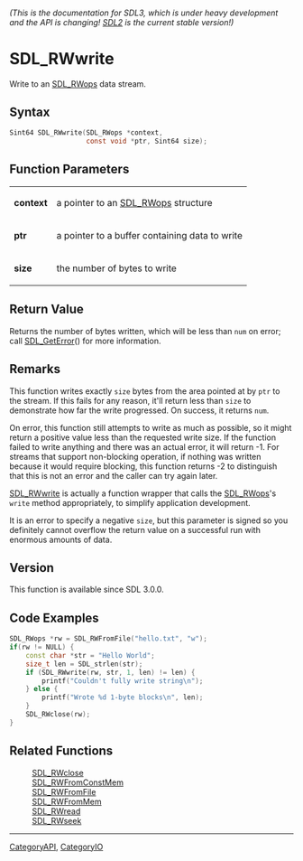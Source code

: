 ====== (This is the documentation for SDL3, which is under heavy development and the API is changing! [https://wiki.libsdl.org/ SDL2] is the current stable version!) ======
= SDL_RWwrite =

Write to an [[SDL_RWops]] data stream.

== Syntax ==

<syntaxhighlight lang='c'>
Sint64 SDL_RWwrite(SDL_RWops *context,
                   const void *ptr, Sint64 size);
</syntaxhighlight>

== Function Parameters ==

{|
|'''context'''
|a pointer to an [[SDL_RWops]] structure
|-
|'''ptr'''
|a pointer to a buffer containing data to write
|-
|'''size'''
|the number of bytes to write
|}

== Return Value ==

Returns the number of bytes written, which will be less than
<code>num</code> on error; call [[SDL_GetError]]() for more information.

== Remarks ==

This function writes exactly <code>size</code> bytes from the area pointed
at by <code>ptr</code> to the stream. If this fails for any reason, it'll
return less than <code>size</code> to demonstrate how far the write
progressed. On success, it returns <code>num</code>.

On error, this function still attempts to write as much as possible, so it
might return a positive value less than the requested write size. If the
function failed to write anything and there was an actual error, it will
return -1. For streams that support non-blocking operation, if nothing was
written because it would require blocking, this function returns -2 to
distinguish that this is not an error and the caller can try again later.

[[SDL_RWwrite]] is actually a function wrapper that calls the
[[SDL_RWops]]'s <code>write</code> method appropriately, to simplify
application development.

It is an error to specify a negative <code>size</code>, but this parameter
is signed so you definitely cannot overflow the return value on a
successful run with enormous amounts of data.

== Version ==

This function is available since SDL 3.0.0.

== Code Examples ==

<syntaxhighlight lang='c++'>
SDL_RWops *rw = SDL_RWFromFile("hello.txt", "w");
if(rw != NULL) {
    const char *str = "Hello World";
    size_t len = SDL_strlen(str);
    if (SDL_RWwrite(rw, str, 1, len) != len) {
        printf("Couldn't fully write string\n");
    } else {
        printf("Wrote %d 1-byte blocks\n", len);
    }
    SDL_RWclose(rw);
}
</syntaxhighlight>

== Related Functions ==

:[[SDL_RWclose]]
:[[SDL_RWFromConstMem]]
:[[SDL_RWFromFile]]
:[[SDL_RWFromMem]]
:[[SDL_RWread]]
:[[SDL_RWseek]]

----
[[CategoryAPI]], [[CategoryIO]]


